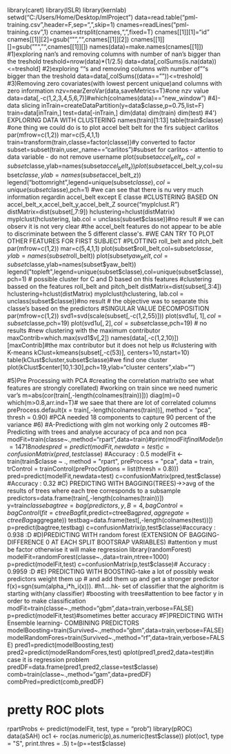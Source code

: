 library(caret)
library(ISLR)
library(kernlab)
setwd("C:/Users/Home/Desktop/mlProject")
data=read.table("pml-training.csv",header=F,sep=",",skip=1)
cnames=readLines("pml-training.csv",1)
cnames=strsplit(cnames,",",fixed=T)
cnames[[1]][1]="id"
cnames[[1]][2]=gsub("\"","",cnames[[1]][2])
cnames[[1]][]=gsub("\"","",cnames[[1]][])
names(data)=make.names(cnames[[1]])
#1)exploring nan's and  removing  columns  with number of nan's bigger than   the treshold
treshold=nrow(data)*(1/2.5)
data=data[,colSums(is.na(data))<=treshold]
#2)exploring ""s and  removing  columns  with number of ""s bigger than   the treshold
data=data[,colSums((data==""))<=treshold]
#3)Removing  zero  covariates(with lowest  percent  unique)and  columns  with zero information
nzv=nearZeroVar(data,saveMetrics=T)#one  nzv  value
data=data[,-c(1,2,3,4,5,6,7)]#which(colnames(data)=="new_window")
#4)-data slicing
inTrain=createDataPartition(y=data$classe,p=0.75,list=F)
train=data[inTrain,]
test=data[-inTrain,]
dim(data)
dim(train)
dim(test)
#4') EXPLORING DATA WITH  CLUSTERING 
names(train)[1:13]
table(train$classe)
#one thing  we could do is to  plot  accel belt belt for the  firs  subject carlitos
par(mfrow=c(1,2))
mar=c(5,4,1,1)
train=transform(train,classe=factor(classe))#y converted to  factor
subset=subset(train,user_name=="carlitos")#subset  for  carlitos - attentio to data variable - do not remove  username
plot(subset$accel_belt_x,col=subset$classe,ylab=names(subset$accel_belt_x))
plot(subset$accel_belt_y,col=subset$classe,ylab=names(subset$accel_belt_z))
legend("bottomright",legend=unique(subset$classe),col=unique(subset$classe),pch=1)
                                              #we can see that  there is nu very much  information  regardin  accel_belt except E classe
#CLUSTERING  BASED ON  accel_belt_x,accel_belt_y,accel_belt_Z
source("myplclust.R")
distMatrix=dist(subset[,7:9])
hclustering=hclust(distMatrix)
myplclust(hclustering, lab.col = unclass(subset$classe))#no result
# we can  observ it  is  not very clear
#the accel_belt   features do not appear to be able to discriminate between the 5 different classe's.
#WE CAN   TRY TO PLOT  OTHER   FEATURES FOR  FIRST SUBJECT
#PLOTTING roll_belt and  pitch_belt
par(mfrow=c(1,2))
mar=c(5,4,1,1)
plot(subset$roll_belt,col=subset$classe,ylab=names(subset$roll_belt))
plot(subset$yaw_belt,col=subset$classe,ylab=names(subset$yaw_belt))
legend("topleft",legend=unique(subset$classe),col=unique(subset$classe),pch=1)
                                           # possible cluster  for  C and  D   based on this features
#clustering  bassed on  the  features roll_belt and  pitch_belt
distMatrix=dist(subset[,3:4])
hclustering=hclust(distMatrix)
myplclust(hclustering, lab.col = unclass(subset$classe))#no result
# the objective was   to  separate  this classe's  based on  the predictors
#SINGULAR  VALUE DECOMPOSITION
par(mfrow=c(1,2))
svd1=svd(scale(subset[,-c(1,2,55)]))
plot(svd1$u[,1],col=subset$classe,pch=19)
plot(svd1$u[,2],col=subset$classe,pch=19)
# no results
#new clustering  with  the maximum contributor
maxContrib=which.max(svd1$v[,2])
names(data[,-c(1,2,10)])[maxContrib]#the max contributor but it does not help us
#clustering with  K-means
kClust=kmeans(subset[,-c(53)], centers=10,nstart=10)
table(kClust$cluster,subset$classe)#we  find one cluster
plot(kClust$center[10,1:30],pch=19,ylab="cluster centers",xlab="")

#5)Pre Processing  with PCA
#creating the correlation matrix(to see  what   features are strongly corellated)
#working  on  train  since  we need   numeric  var's
m=abs(cor(train[,-length(colnames(train))]))
diag(m)=0
which(m>0.8,arr.ind=T)# we  saee  that   there are lot  of  correlated  columns
preProcess.default(x = train[,-length(colnames(train))], method = "pca", thresh = 0.90)
                                         #PCA needed 18 components to capture 90 percent of the variance
#6) 
#A-Predictiong  with   glm  not working  only 2 outcomes 
#B-Predicting  with  trees and analyse   accuracy of pca and non pca
modFit=train(classe~.,method="rpart",data=train)#print(modFit$finalModel) n=14718 nodes
pred=predict(modFit,newdata=test)
c=confusionMatrix(pred,test$classe)
#Accuracy : 0.5 
modelFit <- train(train$classe ~ ., method = "rpart", preProcess = "pca", 
                                    data = train, trControl = trainControl(preProcOptions = list(thresh = 0.8)))
pred=predict(modelFit,newdata=test)
c=confusionMatrix(pred,test$classe)
#Accuracy : 0.32
#C) PREDICTING  WITH BAGGING(TREES)->>avg of  the  results  of trees  where  each  tree corresponds  to a subsample
predictors=data.frame(train[,-length(colnames(train))])
y=train$classe
bagtree=bag(predictors,y,B=4,bagControl=bagControl(fit=ctreeBag$fit,predict=ctreeBag$pred,aggregate=ctreeBag$aggregate))
testbag=data.frame(test[,-length(colnames(test))])
p=predict(bagtree,testbag)
c=confusionMatrix(p,test$classe)#accuracy : 0.938 :D
#D)PREDICTING  WITH random forest (EXTENSION OF BAGGING- DIFFERENCE 0 AT EACH  SPLIT BOOTSRAP  VARIABLES)
#attention y must  be factor  otherwise  it will   make  regression
library(randomForest)
modelFit=randomForest(classe~.,data=train,ntree=1000)
p=predict(modelFit,test)
c=confusionMatrix(p,test$classe)# Accuracy : 0.9959 :D
#E) PREDICTING WITH BOOSTING-take a lot of possibly weak predictors weight  them up
# and add  them up and  get a  stronger predictor f(x)=sgn(sum(alpha_i*h_i(x))).
#h1....hk- set of  classifier   that  the alghoritm is starting with(any classifier)
#boosting  with trees#attention   to bee  factor  y in order  to make   classification 
modFit=train(classe~.,method="gbm",data=train,verbose=FALSE)
p=predict(modelFit,test)#sometimes better   accuracy
#F)PREDICTING WITH Ensemble learning- COMBINING PREDICTORS
modelBoosting=train(Survived~.,method="gbm",data=train,verbose=FALSE)
modelRandomFores=train(Survived~.,method="rf",data=train,verbose=FALSE)
pred1=predict(modelBoosting,test)
pred2=predict(modelRandomFores,test)
qplot(pred1,pred2,data=test)#in case  it is regression problem
predDF=data.frame(pred1,pred2,classe=test$classe)
comb=train(classe~.,method="gam",data=predDF)
combPred=predict(comb,predDF)



# pretty  ROC plots
rpartProbs <- predict(modelFit, test, type = "prob")
library(pROC)
data(aSAH)
oc1 <- roc(as.numeric(p),as.numeric(test$classe))
plot(oc1, type = "S", print.thres = .5)
t=(p==test$classe)

